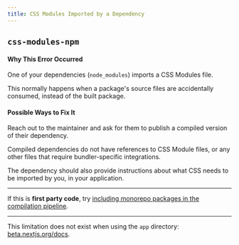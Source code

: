 ```yaml
---
title: CSS Modules Imported by a Dependency
---
```


## `css-modules-npm`

#### Why This Error Occurred

One of your dependencies (`node_modules`) imports a CSS Modules file.

This normally happens when a package's source files are accidentally consumed,
instead of the built package.

#### Possible Ways to Fix It

Reach out to the maintainer and ask for them to publish a compiled version of
their dependency.

Compiled dependencies do not have references to CSS Module files, or any other
files that require bundler-specific integrations.

The dependency should also provide instructions about what CSS needs to be
imported by you, in your application.

---

If this is **first party code**, try
[including monorepo packages in the compilation pipeline](https://nextjs.org/docs/advanced-features/compiler#module-transpilation).

---

This limitation does not exist when using the `app` directory: [beta.nextjs.org/docs](https://beta.nextjs.org/docs).
